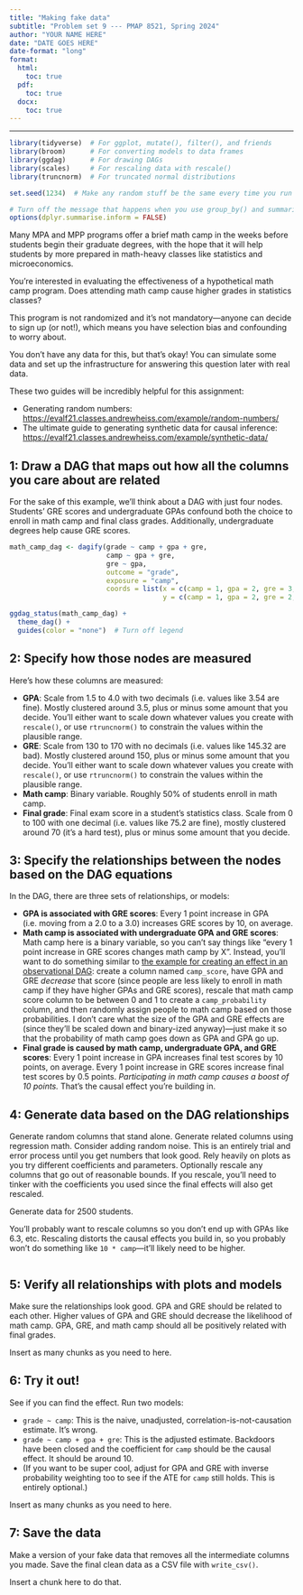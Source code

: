 ```yaml
---
title: "Making fake data"
subtitle: "Problem set 9 --- PMAP 8521, Spring 2024"
author: "YOUR NAME HERE"
date: "DATE GOES HERE"
date-format: "long"
format:
  html:
    toc: true
  pdf:
    toc: true
  docx:
    toc: true
---
```


---

```r
library(tidyverse)  # For ggplot, mutate(), filter(), and friends
library(broom)      # For converting models to data frames
library(ggdag)      # For drawing DAGs
library(scales)     # For rescaling data with rescale()
library(truncnorm)  # For truncated normal distributions

set.seed(1234)  # Make any random stuff be the same every time you run this

# Turn off the message that happens when you use group_by() and summarize()
options(dplyr.summarise.inform = FALSE)
```

Many MPA and MPP programs offer a brief math camp in the weeks before students begin their graduate degrees, with the hope that it will help students by more prepared in math-heavy classes like statistics and microeconomics. 

You're interested in evaluating the effectiveness of a hypothetical math camp program. Does attending math camp cause higher grades in statistics classes?

This program is not randomized and it's not mandatory—anyone can decide to sign up (or not!), which means you have selection bias and confounding to worry about.

You don't have any data for this, but that's okay! You can simulate some data and set up the infrastructure for answering this question later with real data.

These two guides will be incredibly helpful for this assignment:

- Generating random numbers: <https://evalf21.classes.andrewheiss.com/example/random-numbers/>
- The ultimate guide to generating synthetic data for causal inference: <https://evalf21.classes.andrewheiss.com/example/synthetic-data/>


## 1: Draw a DAG that maps out how all the columns you care about are related

For the sake of this example, we'll think about a DAG with just four nodes. Students' GRE scores and undergraduate GPAs confound both the choice to enroll in math camp and final class grades. Additionally, undergraduate degrees help cause GRE scores.

```r
math_camp_dag <- dagify(grade ~ camp + gpa + gre,
                        camp ~ gpa + gre,
                        gre ~ gpa,
                        outcome = "grade",
                        exposure = "camp",
                        coords = list(x = c(camp = 1, gpa = 2, gre = 3, grade = 4),
                                      y = c(camp = 1, gpa = 2, gre = 2, grade = 1)))

ggdag_status(math_camp_dag) +
  theme_dag() +
  guides(color = "none")  # Turn off legend
```


## 2: Specify how those nodes are measured

Here's how these columns are measured:

- **GPA**: Scale from 1.5 to 4.0 with two decimals (i.e. values like 3.54 are fine). Mostly clustered around 3.5, plus or minus some amount that you decide. You'll either want to scale down whatever values you create with `rescale()`, or use `rtruncnorm()` to constrain the values within the plausible range.
- **GRE**: Scale from 130 to 170 with no decimals (i.e. values like 145.32 are bad). Mostly clustered around 150, plus or minus some amount that you decide. You'll either want to scale down whatever values you create with `rescale()`, or use `rtruncnorm()` to constrain the values within the plausible range.
- **Math camp**: Binary variable. Roughly 50% of students enroll in math camp.
- **Final grade**: Final exam score in a student's statistics class. Scale from 0 to 100 with one decimal (i.e. values like 75.2 are fine), mostly clustered around 70 (it's a hard test), plus or minus some amount that you decide.

## 3: Specify the relationships between the nodes based on the DAG equations

In the DAG, there are three sets of relationships, or models:

- **GPA is associated with GRE scores**: Every 1 point increase in GPA (i.e. moving from a 2.0 to a 3.0) increases GRE scores by 10, on average.
- **Math camp is associated with undergraduate GPA and GRE scores**: Math camp here is a binary variable, so you can't say things like "every 1 point increase in GRE scores changes math camp by X". Instead, you'll want to do something similar to [the example for creating an effect in an observational DAG](https://evalf21.classes.andrewheiss.com/example/synthetic-data/#creating-an-effect-in-an-observational-dag): create a column named `camp_score`, have GPA and GRE *decrease* that score (since people are less likely to enroll in math camp if they have higher GPAs and GRE scores), rescale that math camp score column to be between 0 and 1 to create a `camp_probability` column, and then randomly assign people to math camp based on those probabilities. I don't care what the size of the GPA and GRE effects are (since they'll be scaled down and binary-ized anyway)—just make it so that the probability of math camp goes down as GPA and GPA go up.
- **Final grade is caused by math camp, undergraduate GPA, and GRE scores**: Every 1 point increase in GPA increases final test scores by 10 points, on average. Every 1 point increase in GRE scores increase final test scores by 0.5 points. *Participating in math camp causes a boost of 10 points.* That's the causal effect you're building in.

## 4: Generate data based on the DAG relationships

Generate random columns that stand alone. Generate related columns using regression math. Consider adding random noise. This is an entirely trial and error process until you get numbers that look good. Rely heavily on plots as you try different coefficients and parameters. Optionally rescale any columns that go out of reasonable bounds. If you rescale, you'll need to tinker with the coefficients you used since the final effects will also get rescaled.

Generate data for 2500 students.

You'll probably want to rescale columns so you don't end up with GPAs like 6.3, etc. Rescaling distorts the causal effects you build in, so you probably won't do something like `10 * camp`—it'll likely need to be higher.

```r

```


## 5: Verify all relationships with plots and models

Make sure the relationships look good. GPA and GRE should be related to each other. Higher values of GPA and GRE should decrease the likelihood of math camp. GPA, GRE, and math camp should all be positively related with final grades.

Insert as many chunks as you need to here.


## 6: Try it out!

See if you can find the effect. Run two models:

- `grade ~ camp`: This is the naive, unadjusted, correlation-is-not-causation estimate. It's wrong.
- `grade ~ camp + gpa + gre`: This is the adjusted estimate. Backdoors have been closed and the coefficient for `camp` should be the causal effect. It should be around 10.
- (If you want to be super cool, adjust for GPA and GRE with inverse probability weighting too to see if the ATE for `camp` still holds. This is entirely optional.)

Insert as many chunks as you need to here.


## 7: Save the data

Make a version of your fake data that removes all the intermediate columns you made. Save the final clean data as a CSV file with `write_csv()`.

Insert a chunk here to do that.
